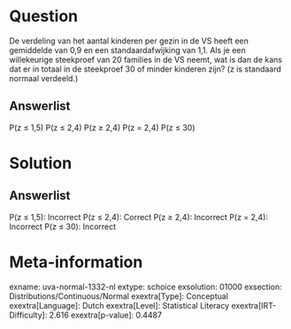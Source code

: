 Question
========

De verdeling van het aantal kinderen per gezin in de VS heeft een
gemiddelde van 0,9 en een standaardafwijking van 1,1. Als je een
willekeurige steekproef van 20 families in de VS neemt, wat is dan de
kans dat er in totaal in de steekproef 30 of minder kinderen zijn? (z is
standaard normaal verdeeld.)

Answerlist
----------

P(z ≤ 1,5)
P(z ≤ 2,4)
P(z ≥ 2,4)
P(z = 2,4)
P(z ≤ 30)

Solution
========

Answerlist
----------

P(z ≤ 1,5): Incorrect
P(z ≤ 2,4): Correct
P(z ≥ 2,4): Incorrect
P(z = 2,4): Incorrect
P(z ≤ 30): Incorrect

Meta-information
================
exname: uva-normal-1332-nl
extype: schoice
exsolution: 01000
exsection: Distributions/Continuous/Normal
exextra[Type]: Conceptual
exextra[Language]: Dutch
exextra[Level]: Statistical Literacy
exextra[IRT-Difficulty]: 2.616
exextra[p-value]: 0.4487
